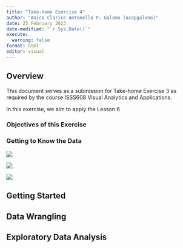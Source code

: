 ```yaml
---
title: "Take-home Exercise 4"
author: "Anica Clarice Antonella P. Galano (acapgalano)"
date: 25 February 2023
date-modified: "`r Sys.Date()`"
execute:
  warning: false
format: html
editor: visual
---
```


## Overview

This document serves as a submission for Take-home Exercise 3 as required by the course ISSS608 Visual Analytics and Applications.

In this exercise, we aim to apply the Lesson 6

### Objectives of this Exercise

### Getting to Know the Data

![](images/data.png){fig-align="center"}

![](images/image-991705069.png)

![](images/image-1724809373.png)

## Getting Started

## Data Wrangling

## Exploratory Data Analysis 

## 
